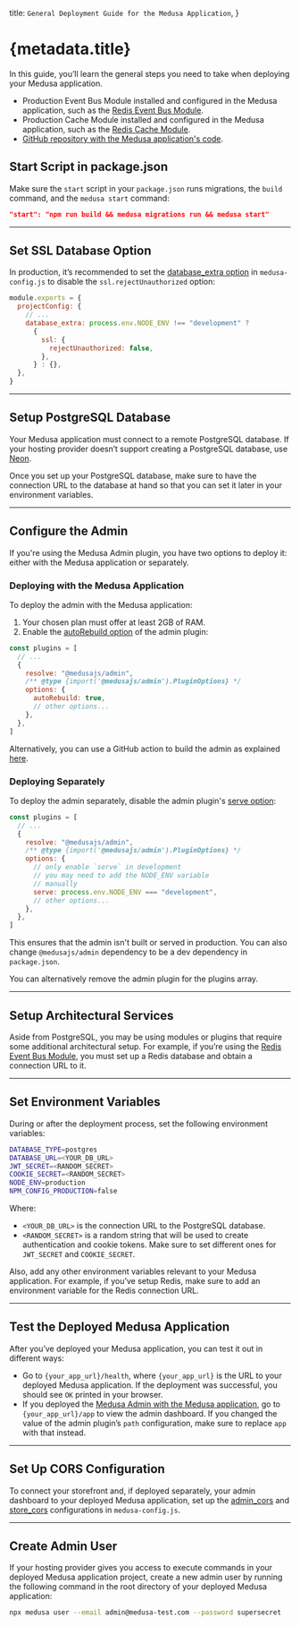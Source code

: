   title: `General Deployment Guide for the Medusa Application`,
}

# {metadata.title}

In this guide, you’ll learn the general steps you need to take when deploying your Medusa application.

<Note type="check">

- Production Event Bus Module installed and configured in the Medusa application, such as the [Redis Event Bus Module](../../../architectural-modules/event/redis/page.mdx).
- Production Cache Module installed and configured in the Medusa application, such as the [Redis Cache Module](../../../architectural-modules/cache/redis/page.mdx).
- [GitHub repository with the Medusa application's code](https://docs.github.com/en/repositories/creating-and-managing-repositories/creating-a-new-repository).

</Note>

## Start Script in package.json

Make sure the `start` script in your `package.json` runs migrations, the `build` command, and the `medusa start` command:

```json title="package.json"
"start": "npm run build && medusa migrations run && medusa start"
```

---

## Set SSL Database Option

In production, it’s recommended to set the [database_extra option](/medusa-configurations) in `medusa-config.js` to disable the `ssl.rejectUnauthorized` option:

```js title="medusa-config.js" highlights={[["4"]]}
module.exports = {
  projectConfig: {
    // ...
    database_extra: process.env.NODE_ENV !== "development" ?
      {
        ssl: {
          rejectUnauthorized: false,
        },
      } : {},
  },
}
```

---

## Setup PostgreSQL Database

Your Medusa application must connect to a remote PostgreSQL database. If your hosting provider doesn’t support creating a PostgreSQL database, use [Neon](https://neon.tech/).

Once you set up your PostgreSQL database, make sure to have the connection URL to the database at hand so that you can set it later in your environment variables.

---

## Configure the Admin

If you're using the Medusa Admin plugin, you have two options to deploy it: either with the Medusa application or separately.

### Deploying with the Medusa Application

To deploy the admin with the Medusa application:

1. Your chosen plan must offer at least 2GB of RAM.
2. Enable the [autoRebuild option](../../../configurations/medusa-admin/page.mdx#Plugin_Options-autoRebuild-1-1) of the admin plugin:

```js title="medusa-config.js" highlights={[["7"]]}
const plugins = [
  // ...
  {
    resolve: "@medusajs/admin",
    /** @type {import('@medusajs/admin').PluginOptions} */
    options: {
      autoRebuild: true,
      // other options...
    },
  },
]
```

Alternatively, you can use a GitHub action to build the admin as explained [here](!docs!/deployment).

### Deploying Separately

To deploy the admin separately, disable the admin plugin's [serve option](../../../configurations/medusa-admin/page.mdx#Plugin_Options-serve-1-0):

```js title="medusa-config.js" highlights={[["10"]]}
const plugins = [
  // ...
  {
    resolve: "@medusajs/admin",
    /** @type {import('@medusajs/admin').PluginOptions} */
    options: {
      // only enable `serve` in development
      // you may need to add the NODE_ENV variable
      // manually
      serve: process.env.NODE_ENV === "development",
      // other options...
    },
  },
]
```

This ensures that the admin isn't built or served in production. You can also change `@medusajs/admin` dependency to be a dev dependency in `package.json`.

You can alternatively remove the admin plugin for the plugins array.

---

## Setup Architectural Services

Aside from PostgreSQL, you may be using modules or plugins that require some additional architectural setup. For example, if you’re using the [Redis Event Bus Module](../../../architectural-modules/event/redis/page.mdx), you must set up a Redis database and obtain a connection URL to it.

---

## Set Environment Variables

During or after the deployment process, set the following environment variables:

```bash
DATABASE_TYPE=postgres
DATABASE_URL=<YOUR_DB_URL>
JWT_SECRET=<RANDOM_SECRET>
COOKIE_SECRET=<RANDOM_SECRET>
NODE_ENV=production
NPM_CONFIG_PRODUCTION=false
```

Where:

- `<YOUR_DB_URL>` is the connection URL to the PostgreSQL database.
- `<RANDOM_SECRET>` is a random string that will be used to create authentication and cookie tokens. Make sure to set different ones for `JWT_SECRET` and `COOKIE_SECRET`.

Also, add any other environment variables relevant to your Medusa application. For example, if you’ve setup Redis, make sure to add an environment variable for the Redis connection URL.

---

## Test the Deployed Medusa Application

After you’ve deployed your Medusa application, you can test it out in different ways:

- Go to `{your_app_url}/health`, where `{your_app_url}` is the URL to your deployed Medusa application. If the deployment was successful, you should see `OK` printed in your browser.
- If you deployed the [Medusa Admin with the Medusa application](#deploying-with-the-medusa-application), go to `{your_app_url}/app` to view the admin dashboard. If you changed the value of the admin plugin’s `path` configuration, make sure to replace `app` with that instead.

---

## Set Up CORS Configuration

To connect your storefront and, if deployed separately, your admin dashboard to your deployed Medusa application, set up the [admin_cors](/medusa-configurations#admin_cors) and [store_cors](/medusa-configurations#store_cors) configurations in `medusa-config.js`.

---

## Create Admin User

If your hosting provider gives you access to execute commands in your deployed Medusa application project, create a new admin user by running the following command in the root directory of your deployed Medusa application:

```bash
npx medusa user --email admin@medusa-test.com --password supersecret
```
